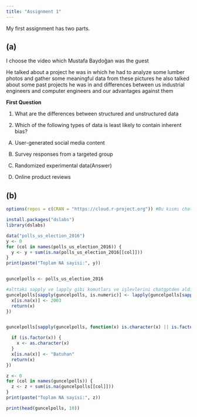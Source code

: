 ```yaml
---
title: "Assignment 1"
---
```


My first assignment has two parts.

## (a)
I choose the video which Mustafa Baydoğan was the guest

He talked about a project he was in which he had to analyze some lumber photos and gather some meaningful data from these pictures he also talked about some past projects he was in and differences between us industrial engineers and computer engineers and our advantages against them

**First Question**

1) What are the differences between structured and unstructured data

2) Which of the following types of data is least likely to contain inherent bias?

A) User-generated social media content

B) Survey responses from a targeted group

C) Randomized experimental data(Answer)

D) Online product reviews

## (b)

```r

options(repos = c(CRAN = "https://cloud.r-project.org")) #Bu kısmı chatgptden aldım kodumu siteye ekleyemiyordum ama bunu yaptıktan sonra ekleyebildim

install.packages("dslabs")  
library(dslabs)

data("polls_us_election_2016")
y <- 0
for (col in names(polls_us_election_2016)) {
  y <- y + sum(is.na(polls_us_election_2016[[col]]))
}
print(paste("Toplam NA sayisi:", y))


guncelpolls <- polls_us_election_2016 

#alttaki sapply ve lapply gibi komutları ve işlevlerini chatgptden aldım
guncelpolls[sapply(guncelpolls, is.numeric)] <- lapply(guncelpolls[sapply(guncelpolls, is.numeric)], function(x) {
  x[is.na(x)] <- 2003
  return(x)
})


guncelpolls[sapply(guncelpolls, function(x) is.character(x) || is.factor(x))] <- lapply(guncelpolls[sapply(guncelpolls, function(x) is.character(x) || is.factor(x))], function(x) {

  if (is.factor(x)) {
    x <- as.character(x)
  }
  x[is.na(x)] <- "Batuhan"
  return(x)
})

z <- 0
for (col in names(guncelpolls)) {
  z <- z + sum(is.na(guncelpolls[[col]]))
}
print(paste("Toplam NA sayisi:", z))

print(head(guncelpolls, 10))  
```

